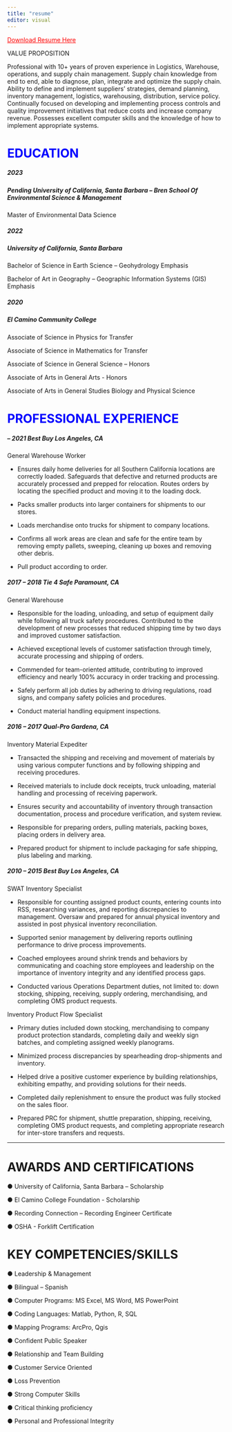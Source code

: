 ```yaml
---
title: "resume"
editor: visual
---
```


[Download Resume Here](resume22.docx){style="color: red"}

VALUE PROPOSITION

Professional with 10+ years of proven experience in Logistics, Warehouse, operations, and supply chain management. Supply chain knowledge from end to end, able to diagnose, plan, integrate and optimize the supply chain. Ability to define and implement suppliers' strategies, demand planning, inventory management, logistics, warehousing, distribution, service policy. Continually focused on developing and implementing process controls and quality improvement initiatives that reduce costs and increase company revenue. Possesses excellent computer skills and the knowledge of how to implement appropriate systems.

# EDUCATION  {style="color: blue"}

##### 2023 
##### Pending University of California, Santa Barbara – Bren School Of Environmental Science & Management

Master of Environmental Data Science

##### 2022 
##### University of California, Santa Barbara

Bachelor of Science in Earth Science – Geohydrology Emphasis

Bachelor of Art in Geography – Geographic Information Systems (GIS) Emphasis

##### 2020 
##### El Camino Community College

Associate of Science in Physics for Transfer

Associate of Science in Mathematics for Transfer

Associate of Science in General Science – Honors

Associate of Arts in General Arts - Honors

Associate of Arts in General Studies Biology and Physical Science

# PROFESSIONAL EXPERIENCE {style="color: blue"}

##### – 2021 Best Buy Los Angeles, CA

General Warehouse Worker

- Ensures daily home deliveries for all Southern California locations are correctly loaded. Safeguards that defective and returned products are accurately processed and prepped for relocation. Routes orders by locating the specified product and moving it to the loading dock.

- Packs smaller products into larger containers for shipments to our stores.

- Loads merchandise onto trucks for shipment to company locations.

- Confirms all work areas are clean and safe for the entire team by removing empty pallets, sweeping, cleaning up boxes and removing other debris.

- Pull product according to order.

##### 2017 – 2018 Tie 4 Safe Paramount, CA

General Warehouse

- Responsible for the loading, unloading, and setup of equipment daily while following all truck safety procedures. Contributed to the development of new processes that reduced shipping time by two days and improved customer satisfaction.

- Achieved exceptional levels of customer satisfaction through timely, accurate processing and shipping of orders.

- Commended for team-oriented attitude, contributing to improved efficiency and nearly 100% accuracy in order tracking and processing.

- Safely perform all job duties by adhering to driving regulations, road signs, and company safety policies and procedures.

- Conduct material handling equipment inspections.

##### 2016 – 2017 Qual-Pro Gardena, CA

Inventory Material Expediter

- Transacted the shipping and receiving and movement of materials by using various computer functions and by following shipping and receiving procedures.

- Received materials to include dock receipts, truck unloading, material handling and processing of receiving paperwork.

- Ensures security and accountability of inventory through transaction documentation, process and procedure verification, and system review.

- Responsible for preparing orders, pulling materials, packing boxes, placing orders in delivery area.

- Prepared product for shipment to include packaging for safe shipping, plus labeling and marking.

##### 2010 – 2015 Best Buy Los Angeles, CA

SWAT Inventory Specialist

- Responsible for counting assigned product counts, entering counts into RSS, researching variances, and reporting discrepancies to management. Oversaw and prepared for annual physical inventory and assisted in post physical inventory reconciliation.

- Supported senior management by delivering reports outlining performance to drive process improvements.

- Coached employees around shrink trends and behaviors by communicating and coaching store employees and leadership on the importance of inventory integrity and any identified process gaps.

- Conducted various Operations Department duties, not limited to: down stocking, shipping, receiving, supply ordering, merchandising, and completing OMS product requests.

Inventory Product Flow Specialist

- Primary duties included down stocking, merchandising to company product protection standards, completing daily and weekly sign batches, and completing assigned weekly planograms.

- Minimized process discrepancies by spearheading drop-shipments and inventory.

- Helped drive a positive customer experience by building relationships, exhibiting empathy, and providing solutions for their needs.

- Completed daily replenishment to ensure the product was fully stocked on the sales floor.

- Prepared PRC for shipment, shuttle preparation, shipping, receiving, completing OMS product requests, and completing appropriate research for inter-store transfers and requests.

---
# AWARDS AND CERTIFICATIONS 

● University of California, Santa Barbara – Scholarship

● El Camino College Foundation - Scholarship

● Recording Connection – Recording Engineer Certificate

● OSHA - Forklift Certification

# KEY COMPETENCIES/SKILLS 

● Leadership & Management

● Bilingual – Spanish

● Computer Programs: MS Excel, MS Word, MS PowerPoint

● Coding Languages: Matlab, Python, R, SQL

● Mapping Programs: ArcPro, Qgis

● Confident Public Speaker

● Relationship and Team Building

● Customer Service Oriented

● Loss Prevention

● Strong Computer Skills

● Critical thinking proficiency

● Personal and Professional Integrity